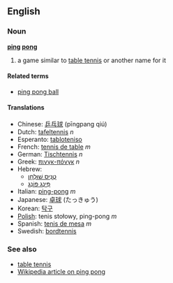 ==English==
===Noun===
'''[[ping]] [[pong]]'''

# a game similar to [[table tennis]] or another name for it

====Related terms====
*[[ping pong ball]]

====Translations====
*Chinese: [[乒乓球]] (pīngpang qiú)
*Dutch: [[tafeltennis]] ''n''
*Esperanto: [[tabloteniso]]
*French: [[tennis de table]] ''m''
*German: [[Tischtennis]] ''n''
*Greek: [[πινγκ-πόνγκ]] ''n''
*Hebrew:
**[[טניס שולחן|טֶנִיס שׁוּלְחָן]]
**[[פינג פונג|פִּינְג פּוֹנְג]]
*Italian: [[ping-pong]] ''m''
*Japanese: [[卓球]] (たっきゅう)
*Korean: [[탁구]]
*[[Polish]]: tenis stołowy, ping-pong ''m''
*Spanish: [[tenis de mesa]] ''m''
*Swedish: [[bordtennis]]

===See also===
*[[table tennis]]
*[[w:Ping pong|Wikipedia article on ping pong]]

<!-- there is a verb also but not sure if it's hyphenated, unhyphenated, or both -->